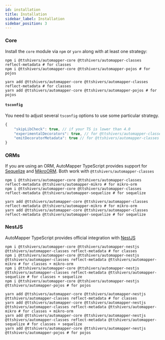 ```yaml
---
id: installation
title: Installation
sidebar_label: Installation
sidebar_position: 3
---
```


### Core

Install the `core` module via `npm` or `yarn` along with at least one strategy:

```shell
npm i @ttshivers/automapper-core @ttshivers/automapper-classes reflect-metadata # for classes
npm i @ttshivers/automapper-core @ttshivers/automapper-pojos # for pojos
```

```shell
yarn add @ttshivers/automapper-core @ttshivers/automapper-classes reflect-metadata # for classes
yarn add @ttshivers/automapper-core @ttshivers/automapper-pojos # for pojos
```

#### `tsconfig`

You need to adjust several `tsconfig` options to use some particular strategy.

```js
{
    "skipLibCheck": true, // if your TS is lower than 4.0
    "experimentalDecorators": true, // for @ttshivers/automapper-classes
    "emitDecoratorMetadata": true // for @ttshivers/automapper-classes
}
```

### ORMs

If you are using an ORM, AutoMapper TypeScript provides support for [Sequelize](https://sequelize.org/) and [MikroORM](https://mikro-orm.io/). Both work with `@ttshivers/automapper-classes`

```shell
npm i @ttshivers/automapper-core @ttshivers/automapper-classes reflect-metadata @ttshivers/automapper-mikro # for mikro-orm
npm i @ttshivers/automapper-core @ttshivers/automapper-classes reflect-metadata @ttshivers/automapper-sequelize # for sequelize
```

```shell
yarn add @ttshivers/automapper-core @ttshivers/automapper-classes reflect-metadata @ttshivers/automapper-mikro # for mikro-orm
yarn add @ttshivers/automapper-core @ttshivers/automapper-classes reflect-metadata @ttshivers/automapper-sequelize # for sequelize
```

### NestJS

AutoMapper TypeScript provides official integration with [NestJS](https://nestjs.com)

```shell
npm i @ttshivers/automapper-core @ttshivers/automapper-nestjs @ttshivers/automapper-classes reflect-metadata # for classes
npm i @ttshivers/automapper-core @ttshivers/automapper-nestjs @ttshivers/automapper-classes reflect-metadata @ttshivers/automapper-mikro # for classes + mikro-orm
npm i @ttshivers/automapper-core @ttshivers/automapper-nestjs @ttshivers/automapper-classes reflect-metadata @ttshivers/automapper-sequelize # for classes + sequelize
npm i @ttshivers/automapper-core @ttshivers/automapper-nestjs @ttshivers/automapper-pojos # for pojos
```

```shell
yarn add @ttshivers/automapper-core @ttshivers/automapper-nestjs @ttshivers/automapper-classes reflect-metadata # for classes
yarn add @ttshivers/automapper-core @ttshivers/automapper-nestjs @ttshivers/automapper-classes reflect-metadata @ttshivers/automapper-mikro # for classes + mikro-orm
yarn add @ttshivers/automapper-core @ttshivers/automapper-nestjs @ttshivers/automapper-classes reflect-metadata @ttshivers/automapper-sequelize # for classes + sequelize
yarn add @ttshivers/automapper-core @ttshivers/automapper-nestjs @ttshivers/automapper-pojos # for pojos
```
